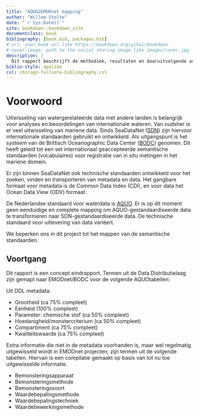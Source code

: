 ```yaml
--- 
title: "AQUO2EMODnet mapping"
author: "Willem Stolte"
date: "`r Sys.Date()`"
site: bookdown::bookdown_site
documentclass: book
bibliography: [book.bib, packages.bib]
# url: your book url like https://bookdown.org/yihui/bookdown
# cover-image: path to the social sharing image like images/cover.jpg
description: |
  Dit rapport beschrijft de methodiek, resultaten en daaruitvolgende aanbevelingen die gedaan zijn bij de mapping van relevante AQUO termen naar vocabulaires die bij EMODnet in gebruik zijn. Het gaat daarom uitsluitend om termen die gebruikt worden in mariene monitoring en projecten. 
biblio-style: apalike
csl: chicago-fullnote-bibliography.csl
---
```


# Voorwoord

Uitwisseling van watergerelateerde data met andere landen is belangrijk voor analyses en beoordelingen van internationale wateren. Van oudsher is er veel uitwisseling van mariene data. Sinds SeaDataNet ([SDN](https://www.seadatanet.org/)) zijn hiervoor internationale standaarden gebruikt en ontwikkeld. Als uitgangspunt is het systeem van de Brittisch Oceanographic Data Center ([BODC](https://www.bodc.ac.uk/)) genomen. Dit heeft geleid tot een set internationaal geaccepteerde semantische standaarden (vocabulaires) voor registratie van in situ metingen in het mariene domein. 

Er zijn binnen SeaDataNet ook technische standaarden ontwikkeld voor het zoeken, vinden en transporteren van metadata en data. Het gangbare formaat voor metadata is de Common Data Index (CDI), en voor data het Ocean Data View (ODV) formaat. 

De Nederlandse standaard voor waterdata is [AQUO](https://www.aquo.nl/index.php/Hoofdpagina). Er is op dit moment geen eenduidige en complete mapping om AQUO-gestandaardiseerde data te transformeren naar SDN-gestandaardiseerde data. De technische standaard voor uitlevering van data variëert. 

We beperken ons in dit project tot het mappen van de semantische standaarden.


## Voortgang

Dit rapport is een concept eindrapport. Termen uit de Data Distributielaag zijn gemapt naar EMODnet/BODC voor de volgende AQUOtabellen:

Uit DDL metadata:

* Grootheid (ca 75% compleet)
* Eenheid  (100% compleet)
* Parameter: chemische stof  (ca 50% compleet)
* Hoedanigheid/monstercriterium  (ca 50% compleet)
* Compartiment  (ca 75% compleet)
* Kwaliteitswaarde  (ca 75% compleet)

Extra informatie die niet in de metadata voorhanden is, maar wel regelmatig uitgewisseld wordt in EMODnet projecten, zijn termen uit de volgende tabellen. Hiervan is een compilatie gemaakt op basis van tot nu toe uitgewisselde informatie. 

* Bemonsteringsapparaat
* Bemonsteringsmethode
* Bemonsteringssoort
* Waardebepalingsmethode
* Waardebepalingstechniek
* Waardebewerkingsmethode

